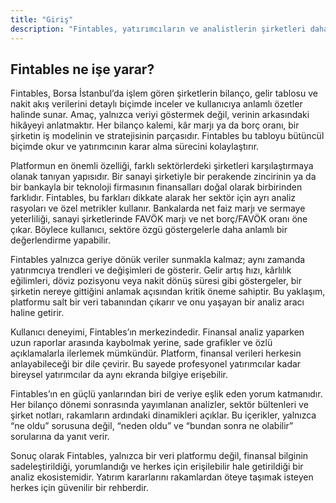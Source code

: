 ```yaml
---
title: "Giriş"
description: "Fintables, yatırımcıların ve analistlerin şirketleri daha net, daha hızlı ve daha kapsamlı biçimde değerlendirmelerine yardımcı olan bir temel analiz ve veri platformudur. Türkiye’nin halka açık şirketlerine ait finansal tabloları, rasyoları ve piyasa verilerini sadeleştirerek kullanıcıya sunar. Karmaşık finansal raporları anlaşılır hale getirmeyi hedefler."
---
```


## Fintables ne işe yarar?

Fintables, Borsa İstanbul’da işlem gören şirketlerin bilanço, gelir tablosu ve nakit akış verilerini detaylı biçimde inceler ve kullanıcıya anlamlı özetler halinde sunar. Amaç, yalnızca veriyi göstermek değil, verinin arkasındaki hikâyeyi anlatmaktır. Her bilanço kalemi, kâr marjı ya da borç oranı, bir şirketin iş modelinin ve stratejisinin parçasıdır. Fintables bu tabloyu bütüncül biçimde okur ve yatırımcının karar alma sürecini kolaylaştırır.

Platformun en önemli özelliği, farklı sektörlerdeki şirketleri karşılaştırmaya olanak tanıyan yapısıdır. Bir sanayi şirketiyle bir perakende zincirinin ya da bir bankayla bir teknoloji firmasının finansalları doğal olarak birbirinden farklıdır. Fintables, bu farkları dikkate alarak her sektör için ayrı analiz rasyoları ve özel metrikler kullanır. Bankalarda net faiz marjı ve sermaye yeterliliği, sanayi şirketlerinde FAVÖK marjı ve net borç/FAVÖK oranı öne çıkar. Böylece kullanıcı, sektöre özgü göstergelerle daha anlamlı bir değerlendirme yapabilir.

Fintables yalnızca geriye dönük veriler sunmakla kalmaz; aynı zamanda yatırımcıya trendleri ve değişimleri de gösterir. Gelir artış hızı, kârlılık eğilimleri, döviz pozisyonu veya nakit dönüş süresi gibi göstergeler, bir şirketin nereye gittiğini anlamak açısından kritik öneme sahiptir. Bu yaklaşım, platformu salt bir veri tabanından çıkarır ve onu yaşayan bir analiz aracı haline getirir.

Kullanıcı deneyimi, Fintables’ın merkezindedir. Finansal analiz yaparken uzun raporlar arasında kaybolmak yerine, sade grafikler ve özlü açıklamalarla ilerlemek mümkündür. Platform, finansal verileri herkesin anlayabileceği bir dile çevirir. Bu sayede profesyonel yatırımcılar kadar bireysel yatırımcılar da aynı ekranda bilgiye erişebilir.

Fintables’ın en güçlü yanlarından biri de veriye eşlik eden yorum katmanıdır. Her bilanço dönemi sonrasında yayımlanan analizler, sektör bültenleri ve şirket notları, rakamların ardındaki dinamikleri açıklar. Bu içerikler, yalnızca “ne oldu” sorusuna değil, “neden oldu” ve “bundan sonra ne olabilir” sorularına da yanıt verir.

Sonuç olarak Fintables, yalnızca bir veri platformu değil, finansal bilginin sadeleştirildiği, yorumlandığı ve herkes için erişilebilir hale getirildiği bir analiz ekosistemidir. Yatırım kararlarını rakamlardan öteye taşımak isteyen herkes için güvenilir bir rehberdir.